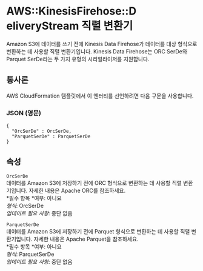 # AWS::KinesisFirehose::D eliveryStream 직렬 변환기

Amazon S3에 데이터를 쓰기 전에 Kinesis Data Firehose가 데이터를 대상 형식으로 변환하는 데 사용할 직렬 변환기입니다. Kinesis Data Firehose는 ORC SerDe와 Parquet SerDe라는 두 가지 유형의 시리얼라이저를 지원합니다.

## 통사론

AWS CloudFormation 템플릿에서 이 엔터티를 선언하려면 다음 구문을 사용합니다.

### JSON (영문)

```
{
  "OrcSerDe" : OrcSerDe,
  "ParquetSerDe" : ParquetSerDe
}
```

## 속성

`OrcSerDe`  
데이터를 Amazon S3에 저장하기 전에 ORC 형식으로 변환하는 데 사용할 직렬 변환기입니다. 자세한 내용은 Apache ORC를 참조하세요.  
*필수 항목 *여부: 아니요  
_형식_: OrcSerDe  
_업데이트 필요 사항_: 중단 없음

`ParquetSerDe`  
데이터를 Amazon S3에 저장하기 전에 Parquet 형식으로 변환하는 데 사용할 직렬 변환기입니다. 자세한 내용은 Apache Parquet을 참조하세요.  
*필수 항목 *여부: 아니요  
_형식_: ParquetSerDe  
_업데이트 필요 사항_: 중단 없음
